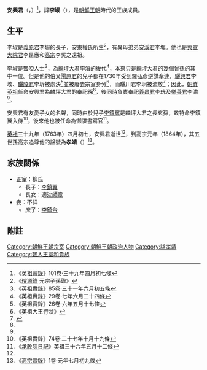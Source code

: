 '''安興君'''（{{lang-ko|'''안흥군'''}}，{{bd|1693年||1763年|5月19日|catIdx=A安興君}}）<ref name="die">《[[朝鮮王朝實錄|英祖實錄]]》101卷·三十九年四月初七條</ref>，諱'''李埱'''（{{lang-ko|'''이숙'''}}），是[[朝鮮王朝|朝鮮王朝]]時代的王族成員。

==生平==
李埱是[[義原君|義原君]]李爀的長子，安東權氏所生<ref>《[[璿源錄|璿源錄]] 元宗子孫錄》</ref>，有異母弟弟[[安溪君|安溪君]]李墀。他也是[[興宣大院君|興宣大院君]]李昰應和[[朝鮮高宗|高宗]]李㷩之遠祖。

李埱是聾啞人士<ref name="fj">《英祖實錄》85卷·三十一年六月初五條</ref>，為[[麟坪大君|麟坪大君]]李㴭的後代<ref>《英祖實錄》29卷·七年六月二十四條</ref>，本來只是麟坪大君的幾個曾孫的其中一位。但是他的伯父[[陽原君|陽原君]]的兒子都在1730年受到羅弘彥逆謀牽連，[[驪興君|驪興君]]李垓、[[驪陵君|驪陵君]]李圻被處決<ref>《英祖實錄》26卷·六年五月十七條</ref>並被廢去宗室身分<ref>《英祖大王行狀》</ref>，而驪川君李坰被流放<ref>{{cite web |title=원종대왕자손록 권1(元宗大王子孫錄 卷之一) |url=http://visualjoseon.aks.ac.kr/viewer/view?itemId=jb&gubun=pa&dataId=K24725_006%5E%EB%8A%A5%EC%B0%BD%EB%8C%80%EA%B5%B0%ED%8C%8C%5E |website=장서각기록유산DB}}</ref>；因此，[[朝鮮英祖|朝鮮英祖]]任命安興君為麟坪大君的奉祀孫<ref name="fj"/>，後同時負責奉祀[[義昌君|義昌君]]李珖及[[樂善君|樂善君]]李潚<ref name="fj"/>。

安興君有友愛子女的名聲，同時由於兒子[[李鎮翼|李鎮翼]]是麟坪大君之長玄孫，故特命李鎮翼入侍<ref>《英祖實錄》74卷·二十七年十月十九條</ref>，後來他也被任命為[[御牒書寫官|御牒書寫官]]<ref>《[[承政院日記|承政院日記]]》英祖三十六年五月十二條</ref>。

[[朝鮮英祖|英祖]]三十九年（1763年）四月初七，安興君逝世<ref name="die"/>，到高宗元年（1864年），其五世孫高宗追尊他的諡號為'''孝靖'''（{{lang-ko|효정}}）<ref>《[[朝鮮王朝實錄|高宗實錄]]》1卷·元年七月初九條</ref>。

==家族關係==
*正室：柳氏
**長子：[[李鎮翼|李鎮翼]]
**長女：適[[沈師章|沈師章]]
*妾：不詳
**庶子：[[李鎮台|李鎮台]]

{{雲峴宮家系圖}}

==附註==
{{reflist}}

[[Category:朝鮮王朝宗室|Category:朝鮮王朝宗室]]
[[Category:朝鮮王朝政治人物|Category:朝鮮王朝政治人物]]
[[Category:諡孝靖|Category:諡孝靖]]
[[Category:聾人王室和貴族|Category:聾人王室和貴族]]